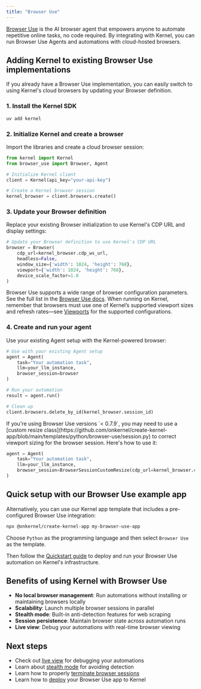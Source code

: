 ```yaml
---
title: "Browser Use"
---
```


[Browser Use](https://github.com/browser-use/browser-use) is the AI browser agent that empowers anyone to automate repetitive online tasks, no code required. By integrating with Kernel, you can run Browser Use Agents and automations with cloud-hosted browsers.

## Adding Kernel to existing Browser Use implementations

If you already have a Browser Use implementation, you can easily switch to using Kernel's cloud browsers by updating your Browser definition.

### 1. Install the Kernel SDK

```bash
uv add kernel
```

### 2. Initialize Kernel and create a browser

Import the libraries and create a cloud browser session:

```python
from kernel import Kernel
from browser_use import Browser, Agent

# Initialize Kernel client
client = Kernel(api_key="your-api-key")

# Create a Kernel browser session
kernel_browser = client.browsers.create()
```

### 3. Update your Browser definition

Replace your existing Browser initialization to use Kernel's CDP URL and display settings:

```python
# Update your Browser definition to use Kernel's CDP URL
browser = Browser(
    cdp_url=kernel_browser.cdp_ws_url,
    headless=False,
    window_size={'width': 1024, 'height': 768},
    viewport={'width': 1024, 'height': 768},
    device_scale_factor=1.0
)
```

<Info>
Browser Use supports a wide range of browser configuration parameters. See the full list in the <a href="https://docs.browser-use.com/customize/browser/all-parameters">Browser Use docs</a>. When running on Kernel, remember that browsers must use one of Kernel’s supported viewport sizes and refresh rates—see <a href="/browsers/viewport">Viewports</a> for the supported configurations.
</Info>

### 4. Create and run your agent

Use your existing Agent setup with the Kernel-powered browser:

```python
# Use with your existing Agent setup
agent = Agent(
    task="Your automation task",
    llm=your_llm_instance,
    browser_session=browser
)

# Run your automation
result = agent.run()

# Clean up
client.browsers.delete_by_id(kernel_browser.session_id)
```

<Info>
If you're using Browser Use versions `< 0.7.9`, you may need to use a [custom resize class](https://github.com/onkernel/create-kernel-app/blob/main/templates/python/browser-use/session.py) to correct viewport sizing for the browser session. Here's how to use it:

```python
agent = Agent(
    task="Your automation task",
    llm=your_llm_instance,
    browser_session=BrowserSessionCustomResize(cdp_url=kernel_browser.cdp_ws_url)
)
```
</Info>

## Quick setup with our Browser Use example app

Alternatively, you can use our Kernel app template that includes a pre-configured Browser Use integration:

```bash
npx @onkernel/create-kernel-app my-browser-use-app
```

Choose `Python` as the programming language and then select `Browser Use` as the template.

Then follow the [Quickstart guide](/quickstart/) to deploy and run your Browser Use automation on Kernel's infrastructure.

## Benefits of using Kernel with Browser Use

- **No local browser management**: Run automations without installing or maintaining browsers locally
- **Scalability**: Launch multiple browser sessions in parallel
- **Stealth mode**: Built-in anti-detection features for web scraping
- **Session persistence**: Maintain browser state across automation runs
- **Live view**: Debug your automations with real-time browser viewing

## Next steps

- Check out [live view](/browsers/live-view) for debugging your automations
- Learn about [stealth mode](/browsers/stealth) for avoiding detection
- Learn how to properly [terminate browser sessions](/browsers/termination)
- Learn how to [deploy](/apps/deploy) your Browser Use app to Kernel